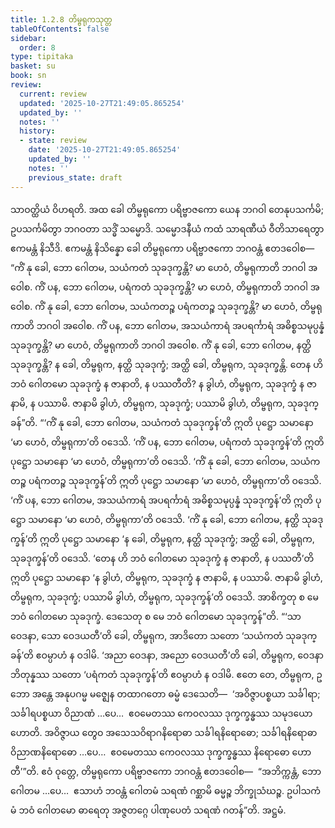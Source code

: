 ```yaml
---
title: 1.2.8 တိမ္ဗရုကသုတ္တ
tableOfContents: false
sidebar:
  order: 8
type: tipitaka
basket: su
book: sn
review:
  current: review
  updated: '2025-10-27T21:49:05.865254'
  updated_by: ''
  notes: ''
  history:
  - state: review
    date: '2025-10-27T21:49:05.865254'
    updated_by: ''
    notes: ''
    previous_state: draft
---
```



<ReviewStatus review={frontmatter.review} showDetails={true} />

<HypothesisAnnotation frontmatter={frontmatter} />

<DynamicBreadcrumb />

<Division number="18" book="sn" e="ch" v="18" p="282">

<Paragraph number="106" book="sn">
သာဝတ္ထိယံ ဝိဟရတိ. အထ ခေါ တိမ္ဗရုကော ပရိဗ္ဗာဇကော ယေန ဘဂဝါ တေနုပသင်္ကမိ; ဥပသင်္ကမိတွာ ဘဂဝတာ သဒ္ဓိံ သမ္မောဒိ. သမ္မောဒနီယံ ကထံ သာရဏီယံ ဝီတိသာရေတွာ ဧကမန္တံ နိသီဒိ. ဧကမန္တံ နိသိန္နော ခေါ တိမ္ဗရုကော ပရိဗ္ဗာဇကော ဘဂဝန္တံ ဧတဒဝေါစ—
</Paragraph>

<Paragraph number="107" book="sn">
“ကိံ နု ခေါ, ဘော ဂေါတမ, သယံကတံ သုခဒုက္ခန္တိ? မာ ဟေဝံ, တိမ္ဗရုကာတိ ဘဂဝါ အဝေါစ. ကိံ ပန, ဘော ဂေါတမ, ပရံကတံ သုခဒုက္ခန္တိ? မာ ဟေဝံ, တိမ္ဗရုကာတိ ဘဂဝါ အဝေါစ. ကိံ နု ခေါ, ဘော ဂေါတမ, သယံကတဉ္စ ပရံကတဉ္စ သုခဒုက္ခန္တိ? မာ ဟေဝံ, တိမ္ဗရုကာတိ ဘဂဝါ အဝေါစ. ကိံ ပန, ဘော ဂေါတမ, အသယံကာရံ အပရင်္ကာရံ အဓိစ္စသမုပ္ပန္နံ သုခဒုက္ခန္တိ? မာ ဟေဝံ, တိမ္ဗရုကာတိ ဘဂဝါ အဝေါစ. ကိံ နု ခေါ, ဘော ဂေါတမ, နတ္ထိ သုခဒုက္ခန္တိ? န ခေါ, တိမ္ဗရုက, နတ္ထိ သုခဒုက္ခံ; အတ္ထိ ခေါ, တိမ္ဗရုက, သုခဒုက္ခန္တိ. တေန ဟိ ဘဝံ ဂေါတမော သုခဒုက္ခံ န ဇာနာတိ, န ပဿတီတိ? န ခွါဟံ, တိမ္ဗရုက, သုခဒုက္ခံ န ဇာနာမိ, န ပဿာမိ. ဇာနာမိ ခွါဟံ, တိမ္ဗရုက, သုခဒုက္ခံ; ပဿာမိ ခွါဟံ, တိမ္ဗရုက, သုခဒုက္ခန်”တိ.
</Paragraph>

<Paragraph number="108" book="sn">
“‘ကိံ နု ခေါ, ဘော ဂေါတမ, သယံကတံ သုခဒုက္ခန်’တိ ဣတိ ပုဋ္ဌော သမာနော ‘မာ ဟေဝံ, တိမ္ဗရုကာ’တိ ဝဒေသိ. ‘ကိံ ပန, ဘော ဂေါတမ, ပရံကတံ သုခဒုက္ခန်’တိ ဣတိ ပုဋ္ဌော သမာနော ‘မာ ဟေဝံ, တိမ္ဗရုကာ’တိ ဝဒေသိ. ‘ကိံ နု ခေါ, ဘော ဂေါတမ, သယံကတဉ္စ ပရံကတဉ္စ သုခဒုက္ခန်’တိ ဣတိ ပုဋ္ဌော သမာနော ‘မာ ဟေဝံ, တိမ္ဗရုကာ’တိ ဝဒေသိ. ‘ကိံ ပန, ဘော ဂေါတမ, အသယံကာရံ အပရင်္ကာရံ အဓိစ္စသမုပ္ပန္နံ သုခဒုက္ခန်’တိ ဣတိ ပုဋ္ဌော သမာနော ‘မာ ဟေဝံ, တိမ္ဗရုကာ’တိ ဝဒေသိ. ‘ကိံ နု ခေါ, ဘော ဂေါတမ, နတ္ထိ သုခဒုက္ခန်’တိ ဣတိ ပုဋ္ဌော သမာနော ‘န ခေါ, တိမ္ဗရုက, နတ္ထိ သုခဒုက္ခံ; အတ္ထိ ခေါ, တိမ္ဗရုက, သုခဒုက္ခန်’တိ ဝဒေသိ. ‘တေန ဟိ ဘဝံ ဂေါတမော သုခဒုက္ခံ န ဇာနာတိ, န ပဿတီ’တိ ဣတိ ပုဋ္ဌော သမာနော ‘န ခွါဟံ, တိမ္ဗရုက, သုခဒုက္ခံ န ဇာနာမိ, န ပဿာမိ. ဇာနာမိ ခွါဟံ, တိမ္ဗရုက, သုခဒုက္ခံ; ပဿာမိ ခွါဟံ, တိမ္ဗရုက, သုခဒုက္ခန်’တိ ဝဒေသိ. အာစိက္ခတု စ မေ ဘဝံ ဂေါတမော သုခဒုက္ခံ. ဒေသေတု စ မေ ဘဝံ ဂေါတမော သုခဒုက္ခန်”တိ.
</Paragraph>

<Paragraph number="109" book="sn">
“‘သာ ဝေဒနာ, သော ဝေဒယတီ’တိ ခေါ, တိမ္ဗရုက, အာဒိတော သတော ‘သယံကတံ သုခဒုက္ခန်’တိ ဧဝမ္ပာဟံ န ဝဒါမိ. ‘အညာ ဝေဒနာ, အညော ဝေဒယတီ’တိ ခေါ, တိမ္ဗရုက, ဝေဒနာဘိတုန္နဿ သတော ‘ပရံကတံ သုခဒုက္ခန်’တိ ဧဝမ္ပာဟံ န ဝဒါမိ. ဧတေ တေ, တိမ္ဗရုက, ဥဘော အန္တေ အနုပဂမ္မ မဇ္ဈေန တထာဂတော ဓမ္မံ ဒေသေတိ—  ‘အဝိဇ္ဇာပစ္စယာ သင်္ခါရာ; သင်္ခါရပစ္စယာ ဝိညာဏံ …ပေ…  ဧဝမေတဿ ကေဝလဿ ဒုက္ခက္ခန္ဓဿ သမုဒယော ဟောတိ. အဝိဇ္ဇာယ တွေဝ အသေသဝိရာဂနိရောဓာ သင်္ခါရနိရောဓော; သင်္ခါရနိရောဓာ ဝိညာဏနိရောဓော …ပေ…  ဧဝမေတဿ ကေဝလဿ ဒုက္ခက္ခန္ဓဿ နိရောဓော ဟောတီ’”တိ.
</Paragraph>

<Paragraph number="110" book="sn">
ဧဝံ ဝုတ္တေ, တိမ္ဗရုကော ပရိဗ္ဗာဇကော ဘဂဝန္တံ ဧတဒဝေါစ—  “အဘိက္ကန္တံ, ဘော ဂေါတမ …ပေ…  ဧသာဟံ ဘဝန္တံ ဂေါတမံ သရဏံ ဂစ္ဆာမိ ဓမ္မဉ္စ ဘိက္ခုသံဃဉ္စ. ဥပါသကံ မံ ဘဝံ ဂေါတမော ဓာရေတု အဇ္ဇတဂ္ဂေ ပါဏုပေတံ သရဏံ ဂတန်”တိ.

</Paragraph>
</Division>

<Paragraph number="111" type="center" book="sn">
အဋ္ဌမံ.
</Paragraph>